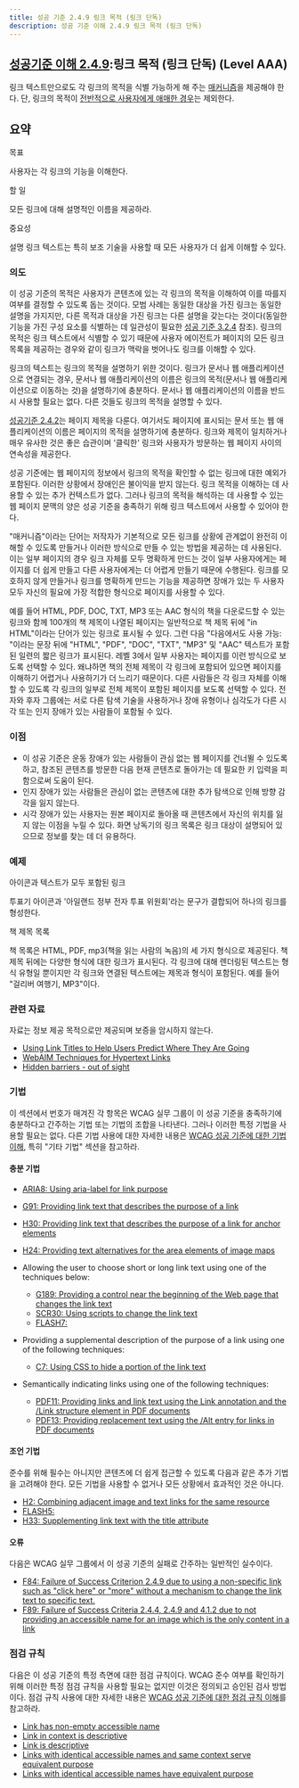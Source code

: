 ```yaml
---
title: 성공 기준 2.4.9 링크 목적 (링크 단독)
description: 성공 기준 이해 2.4.9 링크 목적 (링크 단독)
---
```



## [성공기준 이해 2.4.9](https://w3.org/TR/WCAG22#link-purpose-link-only):링크 목적 (링크 단독) (Level AAA)

<Card title="성공 기준 (SC)"></Card>

링크 텍스트만으로도 각 링크의 목적을 식별 가능하게 해 주는 [매커니즘](../../../glossary/mechanism)을 제공해야 한다. 단, 링크의 목적이 [전반적으로 사용자에게 애매한 경우](../../../glossary/ambiguous-to-users-in-general)는 제외한다.

## 요약


목표

사용자는 각 링크의 기능을 이해한다.

할 일

모든 링크에 대해 설명적인 이름을 제공하라.

중요성

설명 링크 텍스트는 특히 보조 기술을 사용할 때 모든 사용자가 더 쉽게 이해할 수 있다.

### 의도

이 성공 기준의 목적은 사용자가 콘텐츠에 있는 각 링크의 목적을 이해하여 이를 따를지 여부를 결정할 수 있도록 돕는 것이다. 모범 사례는 동일한 대상을 가진 링크는 동일한 설명을 가지지만, 다른 목적과 대상을 가진 링크는 다른 설명을 갖는다는 것이다(동일한 기능을 가진 구성 요소를 식별하는 데 일관성이 필요한 [성공 기준 3.2.4](consistent-identification) 참조). 링크의 목적은 링크 텍스트에서 식별할 수 있기 때문에 사용자 에이전트가 페이지의 모든 링크 목록을 제공하는 경우와 같이 링크가 맥락을 벗어나도 링크를 이해할 수 있다.

링크의 텍스트는 링크의 목적을 설명하기 위한 것이다. 링크가 문서나 웹 애플리케이션으로 연결되는 경우, 문서나 웹 애플리케이션의 이름은 링크의 목적(문서나 웹 애플리케이션으로 이동하는 것)을 설명하기에 충분하다. 문서나 웹 애플리케이션의 이름을 반드시 사용할 필요는 없다. 다른 것들도 링크의 목적을 설명할 수 있다.

[성공기준 2.4.2](page-titled)는 페이지 제목을 다룬다. 여기서도 페이지에 표시되는 문서 또는 웹 애플리케이션의 이름은 페이지의 목적을 설명하기에 충분하다. 링크와 제목이 일치하거나 매우 유사한 것은 좋은 습관이며 '클릭한' 링크와 사용자가 방문하는 웹 페이지 사이의 연속성을 제공한다.

성공 기준에는 웹 페이지의 정보에서 링크의 목적을 확인할 수 없는 링크에 대한 예외가 포함된다. 이러한 상황에서 장애인은 불이익을 받지 않는다. 링크 목적을 이해하는 데 사용할 수 있는 추가 컨텍스트가 없다. 그러나 링크의 목적을 해석하는 데 사용할 수 있는 웹 페이지 문맥의 양은 성공 기준을 충족하기 위해 링크 텍스트에서 사용할 수 있어야 한다.

"매커니즘"이라는 단어는 저작자가 기본적으로 모든 링크를 상황에 관계없이 완전히 이해할 수 있도록 만들거나 이러한 방식으로 만들 수 있는 방법을 제공하는 데 사용된다. 이는 일부 페이지의 경우 링크 자체를 모두 명확하게 만드는 것이 일부 사용자에게는 페이지를 더 쉽게 만들고 다른 사용자에게는 더 어렵게 만들기 때문에 수행된다. 링크를 모호하지 않게 만들거나 링크를 명확하게 만드는 기능을 제공하면 장애가 있는 두 사용자 모두 자신의 필요에 가장 적합한 형식으로 페이지를 사용할 수 있다.

예를 들어 HTML, PDF, DOC, TXT, MP3 또는 AAC 형식의 책을 다운로드할 수 있는 링크와 함께 100개의 책 제목이 나열된 페이지는 일반적으로 책 제목 뒤에 "in HTML"이라는 단어가 있는 링크로 표시될 수 있다. 그런 다음 "다음에서도 사용 가능: "이라는 문장 뒤에 "HTML", "PDF", "DOC", "TXT", "MP3" 및 "AAC" 텍스트가 포함된 일련의 짧은 링크가 표시된다. 레벨 3에서 일부 사용자는 페이지를 이런 방식으로 보도록 선택할 수 있다. 왜냐하면 책의 전체 제목이 각 링크에 포함되어 있으면 페이지를 이해하기 어렵거나 사용하기가 더 느리기 때문이다. 다른 사람들은 각 링크 자체를 이해할 수 있도록 각 링크의 일부로 전체 제목이 포함된 페이지를 보도록 선택할 수 있다. 전자와 후자 그룹에는 서로 다른 탐색 기술을 사용하거나 장애 유형이나 심각도가 다른 시각 또는 인지 장애가 있는 사람들이 포함될 수 있다.

### 이점

*   이 성공 기준은 운동 장애가 있는 사람들이 관심 없는 웹 페이지를 건너뛸 수 있도록 하고, 참조된 콘텐츠를 방문한 다음 현재 콘텐츠로 돌아가는 데 필요한 키 입력을 피함으로써 도움이 된다.
*   인지 장애가 있는 사람들은 관심이 없는 콘텐츠에 대한 추가 탐색으로 인해 방향 감각을 잃지 않는다.
*   시각 장애가 있는 사용자는 원본 페이지로 돌아올 때 콘텐츠에서 자신의 위치를 ​​잃지 않는 이점을 누릴 수 있다. 화면 낭독기의 링크 목록은 링크 대상이 설명되어 있으므로 정보를 찾는 데 더 유용하다.

### 예제

아이콘과 텍스트가 모두 포함된 링크

투표기 아이콘과 '아일랜드 정부 전자 투표 위원회'라는 문구가 결합되어 하나의 링크를 형성한다.

책 제목 목록

책 목록은 HTML, PDF, mp3(책을 읽는 사람의 녹음)의 세 가지 형식으로 제공된다. 책 제목 뒤에는 다양한 형식에 대한 링크가 표시된다. 각 링크에 대해 렌더링된 텍스트는 형식 유형일 뿐이지만 각 링크와 연결된 텍스트에는 제목과 형식이 포함된다. 예를 들어 "걸리버 여행기, MP3"이다.

### 관련 자료

자료는 정보 제공 목적으로만 제공되며 보증을 암시하지 않는다.

*   [Using Link Titles to Help Users Predict Where They Are Going](https://www.nngroup.com/articles/using-link-titles-to-help-users-predict-where-they-are-going/)
*   [WebAIM Techniques for Hypertext Links](http://webaim.org/techniques/hypertext/)
*   [Hidden barriers - out of sight](http://www.rnib.org.uk/blogs/expert-series?Name=Hidden%20barriers)

### 기법

이 섹션에서 번호가 매겨진 각 항목은 WCAG 실무 그룹이 이 성공 기준을 충족하기에 충분하다고 간주하는 기법 또는 기법의 조합을 나타낸다. 그러나 이러한 특정 기법을 사용할 필요는 없다. 다른 기법 사용에 대한 자세한 내용은 [WCAG 성공 기준에 대한 기법 이해](understanding-techniques), 특히 "기타 기법" 섹션을 참고하라.

#### 충분 기법

*   [ARIA8: Using aria-label for link purpose](https://www.w3.org/WAI/WCAG22/Techniques/aria/ARIA8)
*   [G91: Providing link text that describes the purpose of a link](https://www.w3.org/WAI/WCAG22/Techniques/general/G91)
*   [H30: Providing link text that describes the purpose of a link for anchor elements](https://www.w3.org/WAI/WCAG22/Techniques/html/H30)
*   [H24: Providing text alternatives for the area elements of image maps](https://www.w3.org/WAI/WCAG22/Techniques/html/H24)
*   Allowing the user to choose short or long link text using one of the techniques below:
    
    *   [G189: Providing a control near the beginning of the Web page that changes the link text](https://www.w3.org/WAI/WCAG22/Techniques/general/G189)
    *   [SCR30: Using scripts to change the link text](https://www.w3.org/WAI/WCAG22/Techniques/client-side-script/SCR30)
    *   [FLASH7:](https://www.w3.org/WAI/WCAG22/Techniques//FLASH7)
*   Providing a supplemental description of the purpose of a link using one of the following techniques:
    
    *   [C7: Using CSS to hide a portion of the link text](https://www.w3.org/WAI/WCAG22/Techniques/css/C7)
*   Semantically indicating links using one of the following techniques:
    
    *   [PDF11: Providing links and link text using the Link annotation and the /Link structure element in PDF documents](https://www.w3.org/WAI/WCAG22/Techniques/pdf/PDF11)
    *   [PDF13: Providing replacement text using the /Alt entry for links in PDF documents](https://www.w3.org/WAI/WCAG22/Techniques/pdf/PDF13)

#### 조언 기법

준수를 위해 필수는 아니지만 콘텐츠에 더 쉽게 접근할 수 있도록 다음과 같은 추가 기법을 고려해야 한다. 모든 기법을 사용할 수 없거나 모든 상황에서 효과적인 것은 아니다.

*   [H2: Combining adjacent image and text links for the same resource](https://www.w3.org/WAI/WCAG22/Techniques/html/H2)
*   [FLASH5:](https://www.w3.org/WAI/WCAG22/Techniques//FLASH5)
*   [H33: Supplementing link text with the title attribute](https://www.w3.org/WAI/WCAG22/Techniques/html/H33)

#### 오류

다음은 WCAG 실무 그룹에서 이 성공 기준의 실패로 간주하는 일반적인 실수이다.

*   [F84: Failure of Success Criterion 2.4.9 due to using a non-specific link such as "click here" or "more" without a mechanism to change the link text to specific text.](https://www.w3.org/WAI/WCAG22/Techniques/failures/F84)
*   [F89: Failure of Success Criteria 2.4.4, 2.4.9 and 4.1.2 due to not providing an accessible name for an image which is the only content in a link](https://www.w3.org/WAI/WCAG22/Techniques/failures/F89)

### 점검 규칙

다음은 이 성공 기준의 특정 측면에 대한 점검 규칙이다. WCAG 준수 여부를 확인하기 위해 이러한 특정 점검 규칙을 사용할 필요는 없지만 이것은 정의되고 승인된 검사 방법이다. 점검 규칙 사용에 대한 자세한 내용은 [WCAG 성공 기준에 대한 점검 규칙 이해](understanding-act-rules.html)를 참고하라.

*   [Link has non-empty accessible name](/WAI/standards-guidelines/act/rules/c487ae/)
*   [Link in context is descriptive](/WAI/standards-guidelines/act/rules/5effbb/proposed/)
*   [Link is descriptive](/WAI/standards-guidelines/act/rules/aizyf1/proposed/)
*   [Links with identical accessible names and same context serve equivalent purpose](/WAI/standards-guidelines/act/rules/fd3a94/proposed/)
*   [Links with identical accessible names have equivalent purpose](/WAI/standards-guidelines/act/rules/b20e66/proposed/)

